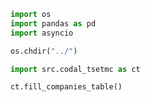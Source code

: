 ```python
import os
import pandas as pd
import asyncio

os.chdir("../")
```


```python
import src.codal_tsetmc as ct

ct.fill_companies_table()
```
